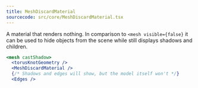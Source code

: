 ```yaml
---
title: MeshDiscardMaterial
sourcecode: src/core/MeshDiscardMaterial.tsx
---
```


A material that renders nothing. In comparison to `<mesh visible={false}` it can be used to hide objects from the scene while still displays shadows and children.

```jsx
<mesh castShadow>
  <torusKnotGeometry />
  <MeshDiscardMaterial />
  {/* Shadows and edges will show, but the model itself won't */}
  <Edges />
```
